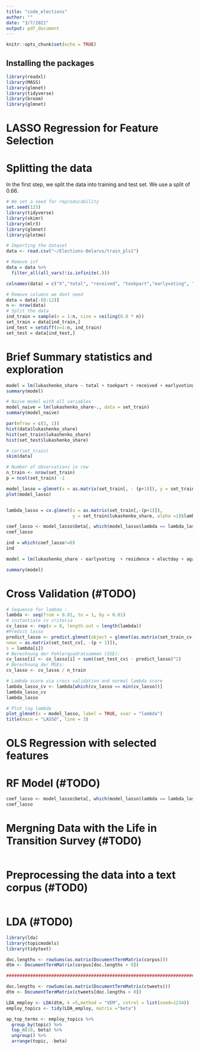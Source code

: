 ```yaml
---
title: "code_elections"
author: ""
date: "3/7/2021"
output: pdf_document
---
```


```r
knitr::opts_chunk$set(echo = TRUE)
```

## Installing the packages 


```r
library(readxl)
library(MASS)
library(glmnet)
library(tidyverse)
library(broom)
library(glmnet)
```


# LASSO Regression for Feature Selection

# Splitting the data 

In the first step, we split the data into training and test set. 
We use a split of 0.66.

```r
# We set a seed for reproducability
set.seed(123)
library(tidyverse)
library(skimr)
library(mlr3)
library(glmnet)
library(plotmo)

# Importing the dataset
data <- read.csv("~/Elections-Belarus/train_pls1")

# Remove inf
data = data %>% 
  filter_all(all_vars(!is.infinite(.)))

colnames(data) = c("X","total", "received", "tookpart","earlyvoting", "residence", "electday", "dmitriev", "kano", "lukashenko","tik","cher", "dropped","against_all", "held_on", "invalid","commission","spoiled","unused","lat","long","doc","army","educ", "science","profunion","econ","lukashenko_share")

# Remove columns we dont need 
data = data[-(8:12)]
n <- nrow(data)
# Split the data
ind_train = sample(x = 1:n, size = ceiling(0.8 * n))
set_train = data[ind_train,]
ind_test = setdiff(x=1:n, ind_train)
set_test = data[ind_test,] 
```

# Brief Summary statistics and exploration

```r
model = lm(lukashenko_share ~ total + tookpart + received + earlyvoting + residence + electday + against_all + held_on + invalid + commission + spoiled + unused + profunion + science + army +educ + lat + long, data = data)
summary(model)

# Naive model with all variables 
model_naive = lm(lukashenko_share~., data = set_train)
summary(model_naive)

par(mfrow = c(3, 1))
hist(data$lukashenko_share) 
hist(set_train$lukashenko_share)
hist(set_test$lukashenko_share)

# cor(set_train)
skim(data)
```
```r
# Number of observations in row
n_train <- nrow(set_train)
p = ncol(set_train) -1

model_lasso = glmnet(x = as.matrix(set_train[, - (p+1)]), y = set_train$lukashenko_share, alpha =1)
plot(model_lasso)


lambda_lasso = cv.glmnet(x = as.matrix(set_train[,-(p+1)]),
                         y = set_train$lukashenko_share, alpha =1)$lambda.min

coef_lasso <- model_lasso$beta[, which(model_lasso$lambda == lambda_lasso)]
coef_lasso

ind = which(coef_lasso!=0)
ind

model = lm(lukashenko_share ~ earlyvoting  + residence + electday + against_all + commission + long + lat + army + profunion + econ, data = set_test)

summary(model)
```

# Cross Validation (#TODO)

```r
# Sequence for lambda :
lambda <- seq(from = 0.01, to = 1, by = 0.01)
# instantiate cv criteria 
cv_lasso <- rep(x = 0, length.out = length(lambda))
#Predict lasso 
predict_lasso <- predict.glmnet(object = glmnet(as.matrix(set_train_cv[, -(p + 1)]), set_train_cv$lukashenko_share, alpha = 1),
newx = as.matrix(set_test_cv[, -(p + 1)]),
s = lambda[i])
# Berechnung der Fehlerquadratsummen (SSE):
cv_lasso[i] <- cv_lasso[i] + sum((set_test_cv$ - predict_lasso)^2)
# Berechnung der MSEs:
cv_lasso <- cv_lasso / n_train
```

```r
# Lambda score via cross validation and normal lambda score
lambda_lasso_cv <- lambda[which(cv_lasso == min(cv_lasso))]
lambda_lasso_cv
lambda_lasso
```


```r
# Plot log lambda
plot_glmnet(x = model_lasso, label = TRUE, xvar = "lambda")
title(main = "LASSO", line = 3)
```

# OLS Regression with selected features

# RF Model (#TODO)

```r
coef_lasso <- model_lasso$beta[, which(model_lasso$lambda == lambda_lasso)]
coef_lasso
```


# Mergning Data with the Life in Transition Survey (#TOD0)

```r

```

# Preprocessing the data into a text corpus (#TOD0)

```r


```


# LDA (#TOD0)

```r
library(lda)
library(topicmodels)
library(tidytext)

doc.lengths <- rowSums(as.matrix(DocumentTermMatrix(corpus)))
dtm <- DocumentTermMatrix(corpus[doc.lengths > 0])

#####################################################################################

doc.lengths <- rowSums(as.matrix(DocumentTermMatrix(ctweets)))
dtm <- DocumentTermMatrix(ctweets[doc.lengths > 0])

LDA_employ <- LDA(dtm, k =5,method = "VEM", cotrol = list(seed=1234))
employ_topics <- tidy(LDA_employ, matrix ="beta")

ap_top_terms <- employ_topics %>%
  group_by(topic) %>%
  top_n(10, beta) %>%
  ungroup() %>%
  arrange(topic, -beta)
```

